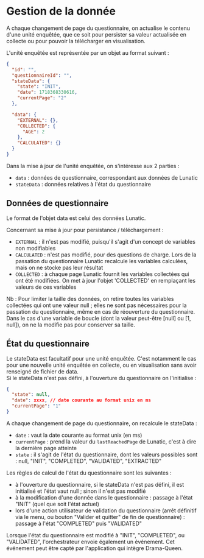 # Gestion de la donnée

A chaque changement de page du questionnaire, on actualise le contenu d'une unité enquêtée, que ce soit pour persister sa valeur actualisée en collecte ou pour pouvoir la télécharger en visualisation.

L'unité enquêtée est représentée par un objet au format suivant :

```json
{
  "id": "",
  "questionnaireId": "",
  "stateData": {
    "state": "INIT",
    "date": 1718368330616,
    "currentPage": "2"
  },

  "data": {
    "EXTERNAL": {},
    "COLLECTED": {
      "AGE": 2
    },
    "CALCULATED": {}
  }
}
```

Dans la mise à jour de l'unité enquêtée, on s'intéresse aux 2 parties :

- `data` : données de questionnaire, correspondant aux données de Lunatic
- `stateData` : données relatives à l'état du questionnaire

## Données de questionnaire

Le format de l'objet data est celui des données Lunatic.

Concernant sa mise à jour pour persistance / téléchargement :

- `EXTERNAL` : il n'est pas modifié, puisqu'il s'agit d'un concept de variables non modifiables
- `CALCULATED` : n'est pas modifié, pour des questions de charge. Lors de la passation du questionnaire Lunatic recalcule les variables calculées, mais on ne stocke pas leur résultat
- `COLLECTED` : à chaque page Lunatic fournit les variables collectées qui ont été modifiées. On met à jour l'objet 'COLLECTED' en remplaçant les valeurs de ces variables

Nb : Pour limiter la taille des données, on retire toutes les variables collectées qui ont une valeur null ; elles ne sont pas nécessaires pour la passation du questionnaire, même en cas de réouverture du questionnaire.  
Dans le cas d'une variable de boucle (dont la valeur peut-être [null] ou [1, null]), on ne la modifie pas pour conserver sa taille.

## État du questionnaire

Le stateData est facultatif pour une unité enquêtée. C'est notamment le cas pour une nouvelle unité enquêtée en collecte, ou en visualisation sans avoir renseigné de fichier de data.  
Si le stateData n'est pas défini, à l'ouverture du questionnaire on l'initialise :

```json
{
  "state": null,
  "date": xxxx, // date courante au format unix en ms
  "currentPage": "1"
}
```

A chaque changement de page du questionnaire, on recalcule le stateData :

- `date` : vaut la date courante au format unix (en ms)
- `currentPage` : prend la valeur du `lastReachedPage` de Lunatic, c'est à dire la dernière page atteinte
- `state` : il s'agit de l'état du questionnaire, dont les valeurs possibles sont : null, "INIT", "COMPLETED", "VALIDATED", "EXTRACTED"

Les règles de calcul de l'état du questionnaire sont les suivantes :

- à l'ouverture du questionnaire, si le stateData n'est pas défini, il est initialisé et l'état vaut null ; sinon il n'est pas modifié
- à la modification d'une donnée dans le questionnaire : passage à l'état "INIT" (quel que soit l'état actuel)
- lors d'une action utilisateur de validation du questionnaire (arrêt définitif via le menu, ou bouton "Valider et quitter" de fin de questionnaire) : passage à l'état "COMPLETED" puis "VALIDATED"

Lorsque l'état du questionnaire est modifié à "INIT", "COMPLETED", ou "VALIDATED", l'orchestrateur envoie également un événement. Cet événement peut être capté par l'application qui intègre Drama-Queen.
